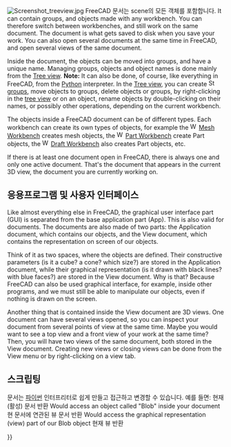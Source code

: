 <languages/>

{{Docnav
|[[Navigation_Cube/ko|항해 입방체]]
|[[Property_editor/ko|속성 편집기]]
}}

{{TOCright}}

[[Image:Screenshot treeview.jpg|left]]
FreeCAD 문서는 scene의 모든 객체를 포함합니다. It can contain groups, and objects made with any workbench. You can therefore switch between workbenches, and still work on the same document. The document is what gets saved to disk when you save your work. You can also open several documents at the same time in FreeCAD, and open several views of the same document.

Inside the document, the objects can be moved into groups, and have a unique name. Managing groups, objects and object names is done mainly from the [[Tree view]]. '''Note:''' It can also be done, of course, like everything in FreeCAD, from the [[Python|Python]] interpreter. In the [[Tree view]], you can create [[Image:Std_Group.svg|16px]] [[Std Group|groups]], move objects to groups, delete objects or groups, by right-clicking in the [[tree view]] or on an object, rename objects by double-clicking on their names, or possibly other operations, depending on the current workbench.

The objects inside a FreeCAD document can be of different types. Each workbench can create its own types of objects, for example the [[Image:Workbench_Mesh.svg|16px]] [[Mesh Workbench|Mesh Workbench]] creates mesh objects, the [[Image:Workbench_Part.svg|16px]] [[Part Workbench|Part Workbench]] create Part objects, the [[Image:Workbench_Draft.svg|16px]] [[Draft Workbench|Draft Workbench]] also creates Part objects, etc.

If there is at least one document open in FreeCAD, there is always one and only one active document. That's the document that appears in the current 3D view, the document you are currently working on.

<span id="Application_and_User_Interface"></span>
==응용프로그램 및 사용자 인터페이스==

Like almost everything else in FreeCAD, the graphical user interface part (GUI) is separated from the base application part (App). This is also valid for documents. The documents are also made of two parts: the Application document, which contains our objects, and the View document, which contains the representation on screen of our objects. 

Think of it as two spaces, where the objects are defined. Their constructive parameters (is it a cube? a cone? which size?) are stored in the Application document, while their graphical representation (is it drawn with black lines? with blue faces?) are stored in the View document. Why is that? Because FreeCAD can also be used {{emphasis|without}} graphical interface, for example, inside other programs, and we must still be able to manipulate our objects, even if nothing is drawn on the screen.

Another thing that is contained inside the View document are 3D views. One document can have several views opened, so you can inspect your document from several points of view at the same time. Maybe you would want to see a top view and a front view of your work at the same time? Then, you will have two views of the same document, both stored in the View document. Creating new views or closing views can be done from the View menu or by right-clicking on a view tab.

<span id="Scripting"></span>
==스크립팅==

문서는 [[Python|파이썬]] 인터프리터로 쉽게 만들고 접근하고 변경할 수 있습니다. 예를 들면:
{{Code|code=
FreeCAD.ActiveDocument
}}
현재(활성) 문서 반환
{{Code|code=
FreeCAD.ActiveDocument.Blob
}}
Would access an object called "Blob" inside your document
{{Code|code=
FreeCADGui.ActiveDocument
}}
현 문서에 연관된 뷰 문서 반환
{{Code|code=
FreeCADGui.ActiveDocument.Blob
}}
Would access the graphical representation (view) part of our Blob object
{{Code|code=
FreeCADGui.ActiveDocument.ActiveView
}}
현재 뷰 반환


{{Docnav
|[[Navigation_Cube/ko|항해 입방체]]
|[[Property_editor/ko|속성 편집기]]
}}

{{Userdocnavi{{#translation:}}}}